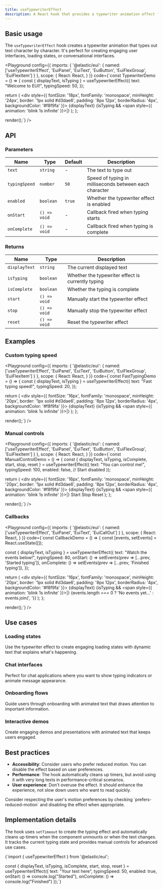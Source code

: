 ```yaml
---
title: useTypewriterEffect
description: A React hook that provides a typewriter animation effect for text display.
---
```



## Basic usage

The `useTypewriterEffect` hook creates a typewriter animation that types out text character by character. It's perfect for creating engaging user interfaces, loading states, or conversational interfaces.

<Playground
  config={{
    imports: {
      '@elastic/eui': {
        named: ['useTypewriterEffect', 'EuiPanel', 'EuiText', 'EuiButton', 'EuiFlexGroup', 'EuiFlexItem']
      }
    },
    scope: {
      React: React,
    }
  }}
  code={`const TypewriterDemo = () => {
  const { displayText, isTyping } = useTypewriterEffect({
    text: "Welcome to EUI!",
    typingSpeed: 50,
  });

  return (
    <EuiPanel paddingSize="l">
      <EuiText>
        <div style={{ 
          fontSize: '18px', 
          fontFamily: 'monospace',
          minHeight: '24px',
          border: '1px solid #d3dae6',
          padding: '8px 12px',
          borderRadius: '4px',
          backgroundColor: '#f8f9fa'
        }}>
          {displayText}
          {isTyping && <span style={{ animation: 'blink 1s infinite' }}>|</span>}
        </div>
      </EuiText>
    </EuiPanel>
  );
};

render(<TypewriterDemo />);`}
/>

## API

### Parameters

| Name | Type | Default | Description |
|------|------|---------|-------------|
| `text` | `string` | - | The text to type out |
| `typingSpeed` | `number` | `50` | Speed of typing in milliseconds between each character |
| `enabled` | `boolean` | `true` | Whether the typewriter effect is enabled |
| `onStart` | `() => void` | - | Callback fired when typing starts |
| `onComplete` | `() => void` | - | Callback fired when typing is complete |

### Returns

| Name | Type | Description |
|------|------|-------------|
| `displayText` | `string` | The current displayed text |
| `isTyping` | `boolean` | Whether the typewriter effect is currently typing |
| `isComplete` | `boolean` | Whether the typing is complete |
| `start` | `() => void` | Manually start the typewriter effect |
| `stop` | `() => void` | Manually stop the typewriter effect |
| `reset` | `() => void` | Reset the typewriter effect |

## Examples

### Custom typing speed

<Playground
  config={{
    imports: {
      '@elastic/eui': {
        named: ['useTypewriterEffect', 'EuiPanel', 'EuiText', 'EuiButton', 'EuiFlexGroup', 'EuiFlexItem']
      }
    },
    scope: {
      React: React,
    }
  }}
  code={`const FastTypingDemo = () => {
  const { displayText, isTyping } = useTypewriterEffect({
    text: "Fast typing speed!",
    typingSpeed: 20,
  });

  return (
    <EuiPanel paddingSize="l">
      <EuiText>
        <div style={{ 
          fontSize: '16px', 
          fontFamily: 'monospace',
          minHeight: '20px',
          border: '1px solid #d3dae6',
          padding: '8px 12px',
          borderRadius: '4px',
          backgroundColor: '#f8f9fa'
        }}>
          {displayText}
          {isTyping && <span style={{ animation: 'blink 1s infinite' }}>|</span>}
        </div>
      </EuiText>
    </EuiPanel>
  );
};

render(<FastTypingDemo />);`}
/>

### Manual controls

<Playground
  config={{
    imports: {
      '@elastic/eui': {
        named: ['useTypewriterEffect', 'EuiPanel', 'EuiText', 'EuiButton', 'EuiFlexGroup', 'EuiFlexItem']
      }
    },
    scope: {
      React: React,
    }
  }}
  code={`const ManualControlDemo = () => {
  const { displayText, isTyping, isComplete, start, stop, reset } = useTypewriterEffect({
    text: "You can control me!",
    typingSpeed: 100,
    enabled: false, // Start disabled
  });

  return (
    <EuiPanel paddingSize="l">
      <EuiFlexGroup direction="column" gutterSize="m">
        <EuiFlexItem>
          <EuiText>
            <div style={{ 
              fontSize: '16px', 
              fontFamily: 'monospace',
              minHeight: '20px',
              border: '1px solid #d3dae6',
              padding: '8px 12px',
              borderRadius: '4px',
              backgroundColor: '#f8f9fa'
            }}>
              {displayText}
              {isTyping && <span style={{ animation: 'blink 1s infinite' }}>|</span>}
            </div>
          </EuiText>
        </EuiFlexItem>
        <EuiFlexItem>
          <EuiFlexGroup gutterSize="s">
            <EuiFlexItem grow={false}>
              <EuiButton size="s" onClick={start} disabled={isTyping}>
                Start
              </EuiButton>
            </EuiFlexItem>
            <EuiFlexItem grow={false}>
              <EuiButton size="s" onClick={stop} disabled={!isTyping}>
                Stop
              </EuiButton>
            </EuiFlexItem>
            <EuiFlexItem grow={false}>
              <EuiButton size="s" onClick={reset}>
                Reset
              </EuiButton>
            </EuiFlexItem>
          </EuiFlexGroup>
        </EuiFlexItem>
      </EuiFlexGroup>
    </EuiPanel>
  );
};

render(<ManualControlDemo />);`}
/>

### Callbacks

<Playground
  config={{
    imports: {
      '@elastic/eui': {
        named: ['useTypewriterEffect', 'EuiPanel', 'EuiText', 'EuiCallOut']
      }
    },
    scope: {
      React: React,
    }
  }}
  code={`const CallbackDemo = () => {
  const [events, setEvents] = React.useState([]);
  
  const { displayText, isTyping } = useTypewriterEffect({
    text: "Watch the events below!",
    typingSpeed: 80,
    onStart: () => setEvents(prev => [...prev, 'Started typing']),
    onComplete: () => setEvents(prev => [...prev, 'Finished typing']),
  });

  return (
    <EuiPanel paddingSize="l">
      <EuiFlexGroup direction="column" gutterSize="m">
        <EuiFlexItem>
          <EuiText>
            <div style={{ 
              fontSize: '16px', 
              fontFamily: 'monospace',
              minHeight: '20px',
              border: '1px solid #d3dae6',
              padding: '8px 12px',
              borderRadius: '4px',
              backgroundColor: '#f8f9fa'
            }}>
              {displayText}
              {isTyping && <span style={{ animation: 'blink 1s infinite' }}>|</span>}
            </div>
          </EuiText>
        </EuiFlexItem>
        <EuiFlexItem>
          <EuiCallOut title="Events" color="primary">
            {events.length === 0 ? 'No events yet...' : events.join(', ')}
          </EuiCallOut>
        </EuiFlexItem>
      </EuiFlexGroup>
    </EuiPanel>
  );
};

render(<CallbackDemo />);`}
/>

## Use cases

### Loading states
Use the typewriter effect to create engaging loading states with dynamic text that explains what's happening.

### Chat interfaces
Perfect for chat applications where you want to show typing indicators or animate message appearance.

### Onboarding flows
Guide users through onboarding with animated text that draws attention to important information.

### Interactive demos
Create engaging demos and presentations with animated text that keeps users engaged.

## Best practices

- **Accessibility**: Consider users who prefer reduced motion. You can disable the effect based on user preferences.
- **Performance**: The hook automatically cleans up timers, but avoid using it with very long texts in performance-critical scenarios.
- **User experience**: Don't overuse the effect. It should enhance the experience, not slow down users who want to read quickly.

<EuiCallOut title="Accessibility note" color="warning">
  Consider respecting the user's motion preferences by checking `prefers-reduced-motion` and disabling the effect when appropriate.
</EuiCallOut>

## Implementation details

The hook uses `setTimeout` to create the typing effect and automatically cleans up timers when the component unmounts or when the text changes. It tracks the current typing state and provides manual controls for advanced use cases.

<EuiCodeBlock language="typescript">
{`import { useTypewriterEffect } from '@elastic/eui';

const { displayText, isTyping, isComplete, start, stop, reset } = useTypewriterEffect({
  text: "Your text here",
  typingSpeed: 50,
  enabled: true,
  onStart: () => console.log("Started"),
  onComplete: () => console.log("Finished")
});`}
</EuiCodeBlock>
